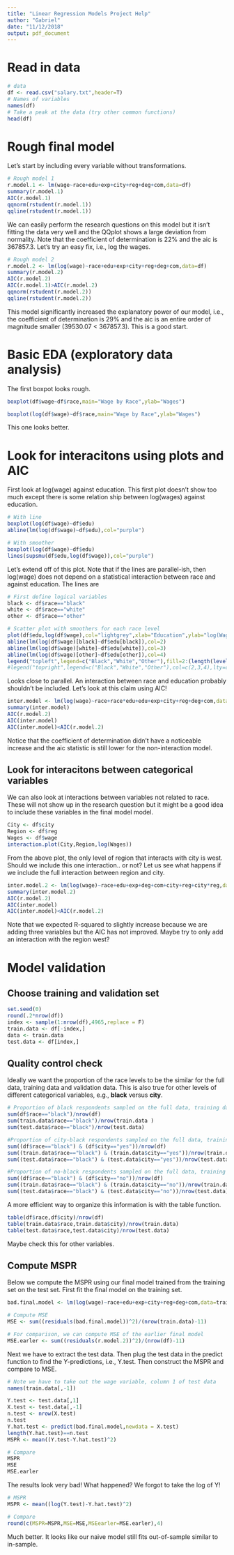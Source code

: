 ```yaml
---
title: "Linear Regression Models Project Help"
author: "Gabriel"
date: "11/12/2018"
output: pdf_document
---
```



# Read in data

```r
# data
df <- read.csv("salary.txt",header=T)
# Names of variables 
names(df)
# Take a peak at the data (try other common functions) 
head(df)
```
# Rough final model

Let's start by including every variable without transformations. 

```r
# Rough model 1 
r.model.1 <- lm(wage~race+edu+exp+city+reg+deg+com,data=df) 
summary(r.model.1)
AIC(r.model.1)
qqnorm(rstudent(r.model.1))
qqline(rstudent(r.model.1))
```

We can easily perform the research questions on this model but it isn't fitting the data very well and the QQplot shows a large deviation from normality.  Note that the coefficient of determination is 22\% and the aic is 367857.3. Let's try an easy fix, i.e., log the wages. 

```r
# Rough model 2 
r.model.2 <- lm(log(wage)~race+edu+exp+city+reg+deg+com,data=df)
summary(r.model.2)
AIC(r.model.2)
AIC(r.model.1)>AIC(r.model.2)
qqnorm(rstudent(r.model.2))
qqline(rstudent(r.model.2))
```

This model significantly increased the explanatory power of our model, i.e., the coefficient of determination is 29\% and the aic is an entire order of magnitude smaller (39530.07 < 367857.3).  This is a good start.     


# Basic EDA (exploratory data analysis)

The first boxpot looks rough. 

```r
boxplot(df$wage~df$race,main="Wage by Race",ylab="Wages")
```

```r
boxplot(log(df$wage)~df$race,main="Wage by Race",ylab="Wages")
```

This one looks better. 


# Look for interacitons using plots and AIC 

First look at log(wage) against education.  This first plot doesn't show too much except there is some relation ship between log(wages) against education.  

```r
# With line
boxplot(log(df$wage)~df$edu)
abline(lm(log(df$wage)~df$edu),col="purple")

# With smoother
boxplot(log(df$wage)~df$edu)
lines(supsmu(df$edu,log(df$wage)),col="purple")
```

Let's extend off of this plot.  Note that if the lines are parallel-ish, then log(wage) does not depend on a statistical interaction between race and against education.  The lines are    

```r
# First define logical variables 
black <- df$race=="black"
white <- df$race=="white"
other <- df$race=="other"

# Scatter plot with smoothers for each race level
plot(df$edu,log(df$wage),col="lightgrey",xlab="Education",ylab="log(Wages)")
abline(lm(log(df$wage)[black]~df$edu[black]),col=2)
abline(lm(log(df$wage)[white]~df$edu[white]),col=3)
abline(lm(log(df$wage)[other]~df$edu[other]),col=4)
legend("topleft",legend=c("Black","White","Other"),fill=2:(length(levels(df$race))+1))
#legend("topright",legend=c("Black","White","Other"),col=c(2,3,4),lty=c(1,1,1))
```

Looks close to parallel. An interaction between race and education probably shouldn't be included. Let's look at this claim using AIC!

```r
inter.model <- lm(log(wage)~race+race*edu+edu+exp+city+reg+deg+com,data=df)
summary(inter.model)
AIC(r.model.2)
AIC(inter.model)
AIC(inter.model)<AIC(r.model.2)
```

Notice that the coefficient of determination didn't have a noticeable increase and the aic statistic is still lower for the non-interaction model. 

## Look for interacitons between categorical variables

We can also look at interactions between variables not related to race. These will not show up in the research question but it might be a good idea to include these variables in the final model model.  

```r
City <- df$city
Region <- df$reg
Wages <- df$wage
interaction.plot(City,Region,log(Wages))
```

From the above plot, the only level of region that interacts with city is west.  Should we include this one interaction.. or not? Let us see what happens if we include the full interaction between region and city.

```r

inter.model.2 <- lm(log(wage)~race+edu+exp+deg+com+city+reg+city*reg,data=df)
summary(inter.model.2)
AIC(r.model.2)
AIC(inter.model)
AIC(inter.model)<AIC(r.model.2)
```

Note that we expected R-squared to slightly increase because we are adding three variables but the AIC has not improved.  Maybe try to only add an interaction with the region west?    


# Model validation 

## Choose training and validation set

```r
set.seed(0)
round(.2*nrow(df))
index <- sample(1:nrow(df),4965,replace = F)
train.data <- df[-index,]
data <- train.data 
test.data <- df[index,]
```


## Quality control check

Ideally we want the proportion of the race levels to be the similar for the full data, training data and validation data.  This is also true for other levels of different categorical variables, e.g., **black** versus **city**.    

```r
# Proportion of black respondents sampled on the full data, training data and validadtion data
sum(df$race=="black")/nrow(df)
sum(train.data$race=="black")/nrow(train.data )
sum(test.data$race=="black")/nrow(test.data)

#Proportion of city-black respondents sampled on the full data, training data and validadtion data
sum((df$race=="black") & (df$city=="yes"))/nrow(df)
sum((train.data$race=="black") & (train.data$city=="yes"))/nrow(train.data) 
sum((test.data$race=="black") & (test.data$city=="yes"))/nrow(test.data)

#Proportion of no-black respondents sampled on the full data, training data and validadtion data
sum((df$race=="black") & (df$city=="no"))/nrow(df)
sum((train.data$race=="black") & (train.data$city=="no"))/nrow(train.data) 
sum((test.data$race=="black") & (test.data$city=="no"))/nrow(test.data)

```

A more efficient way to organize this information is with the table function.

```r
table(df$race,df$city)/nrow(df)
table(train.data$race,train.data$city)/nrow(train.data)
table(test.data$race,test.data$city)/nrow(test.data)
```

Maybe check this for other variables. 

## Compute MSPR

Below we compute the MSPR using our final model trained from the training set on the test set. First fit the final model on the training set. 

```r
bad.final.model <- lm(log(wage)~race+edu+exp+city+reg+deg+com,data=train.data)

# Compute MSE 
MSE <- sum((residuals(bad.final.model))^2)/(nrow(train.data)-11)

# For comparison, we can compute MSE of the earlier final model
MSE.earler <- sum((residuals(r.model.2))^2)/(nrow(df)-11)
```

Next we have to extract the test data.  Then plug the test data in the predict function to find the Y-predictions, i.e., Y.test.  Then construct the MSPR and compare to MSE.   

```r

# Note we have to take out the wage variable, column 1 of test data
names(train.data[,-1])

Y.test <- test.data[,1]
X.test <- test.data[,-1]
n.test <- nrow(X.test)
n.test
Y.hat.test <- predict(bad.final.model,newdata = X.test)
length(Y.hat.test)==n.test
MSPR <- mean((Y.test-Y.hat.test)^2)

# Compare 
MSPR
MSE
MSE.earler
```

The results look very bad! What happened?  We forgot to take the log of Y! 

```r
# MSPR
MSPR <- mean((log(Y.test)-Y.hat.test)^2)

# Compare 
round(c(MSPR=MSPR,MSE=MSE,MSEearler=MSE.earler),4)
```
Much better.  It looks like our naive model still fits out-of-sample similar to in-sample.   







